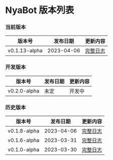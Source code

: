 # NyaBot 版本列表

### 当前版本

| 版本号           | 发布日期       | 更新内容                                                                                  |
|---------------|------------|---------------------------------------------------------------------------------------|
| v0.1.13-alpha | 2023-04-06 | [完整日志](https://github.com/Elyart-Network/NyaBot/compare/v0.1.8-alpha...v0.1.13-alpha) |

### 开发版本

| 版本号          | 发布日期 | 更新内容 |
|--------------|------|------|
| v0.2.0-alpha | 未定   | 开发中  |

### 历史版本

| 版本号          | 发布日期       | 更新内容                                                                                 |
|--------------|------------|--------------------------------------------------------------------------------------|
| v0.1.8-alpha | 2023-04-06 | [完整日志](https://github.com/Elyart-Network/NyaBot/compare/v0.1.6-alpha...v0.1.8-alpha) |
| v0.1.6-alpha | 2023-03-31 | [完整日志](https://github.com/Elyart-Network/NyaBot/compare/v0.1.0-alpha...v0.1.6-alpha) |
| v0.1.0-alpha | 2023-03-30 | [完整日志](https://github.com/Elyart-Network/NyaBot/commits/v0.1.0-alpha)                |